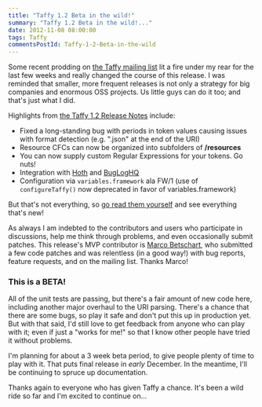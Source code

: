 ```yaml
---
title: "Taffy 1.2 Beta in the wild!"
summary: "Taffy 1.2 Beta in the wild!..."
date: 2012-11-08 08:00:00
tags: Taffy
commentsPostId: Taffy-1-2-Beta-in-the-wild
---
```


Some recent prodding on [the Taffy mailing list](https://groups.google.com/forum/#!forum/taffy-users) lit a fire under my rear for the last few weeks and really changed the course of this release. I was reminded that smaller, more frequent releases is not only a strategy for big companies and enormous OSS projects. Us little guys can do it too; and that's just what I did.

Highlights from [the Taffy 1.2 Release Notes](https://github.com/atuttle/Taffy/wiki/Releases) include:

 * Fixed a long-standing bug with periods in token values causing issues with format detection (e.g. ".json" at the end of the URI)
 * Resource CFCs can now be organized into subfolders of **/resources**
 * You can now supply custom Regular Expressions for your tokens. Go nuts!
 * Integration with [Hoth](https://github.com/aarongreenlee/Hoth) and [BugLogHQ](https://github.com/oarevalo/BugLogHQ)
 * Configuration via `variables.framework` ala FW/1 (use of `configureTaffy()` now deprecated in favor of variables.framework)

But that's not everything, so [go read them yourself](https://github.com/atuttle/Taffy/wiki/Releases) and see everything that's new!

As always I am indebted to the contributors and users who participate in discussions, help me think through problems, and even occasionally submit patches. This release's MVP contributor is [Marco Betschart](https://github.com/marbetschar), who submitted a few code patches and was relentless (in a good way!) with bug reports, feature requests, and on the mailing list. Thanks Marco!

### This is a BETA!

All of the unit tests are passing, but there's a fair amount of new code here, including another major overhaul to the URI parsing. There's a chance that there are some bugs, so play it safe and don't put this up in production yet. But with that said, I'd still love to get feedback from anyone who can play with it; even if just a "works for me!" so that I know other people have tried it without problems.

I'm planning for about a 3 week beta period, to give people plenty of time to play with it. That puts final release in _early_ December. In the meantime, I'll be continuing to spruce up documentation.

Thanks again to everyone who has given Taffy a chance. It's been a wild ride so far and I'm excited to continue on...